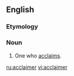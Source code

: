 ==English==

===Etymology===
{{suffix|acclaim|er|lang=en}}

===Noun===
{{en-noun}}

# One who [[acclaim]]s.

[[ru:acclaimer]]
[[vi:acclaimer]]